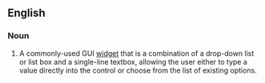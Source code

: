 ==English==

===Noun===
{{wikipedia}}
{{en-noun|sg=[[combo]] [[box]]|es}}

# {{computing}} A commonly-used GUI [[widget]] that is a combination of a drop-down list or list box and a single-line textbox, allowing the user either to type a value directly into the control or choose from the list of existing options.